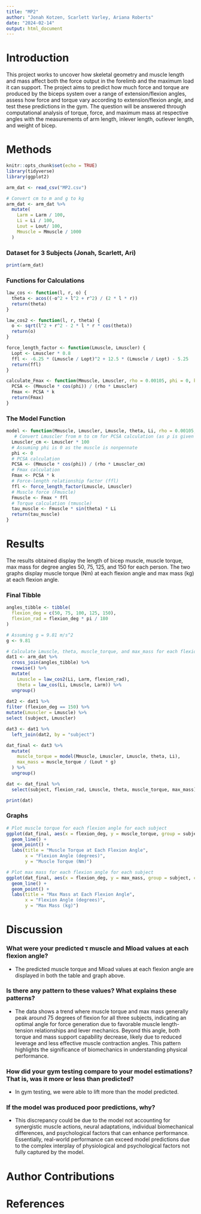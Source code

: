 ```yaml
---
title: "MP2"
author: "Jonah Kotzen, Scarlett Varley, Ariana Roberts"
date: "2024-02-14"
output: html_document
---
```


# Introduction

This project works to uncover how skeletal geometry and muscle length and mass affect both the force output in the forelimb and the maximum load it can support. The project aims to predict how much force and torque are produced by the biceps system over a range of extension/flexion angles, assess how force and torque vary according to extension/flexion angle, and test these predictions in the gym. The question will be answered through computational analysis of torque, force, and maximum mass at respective angles with the measurements of arm length, inlever length, outlever length, and weight of bicep. 

# Methods


```r
knitr::opts_chunk$set(echo = TRUE)
library(tidyverse)
library(ggplot2)
```


```r

arm_dat <- read_csv("MP2.csv")

# Convert cm to m and g to kg
arm_dat <- arm_dat %>%
  mutate(
    Larm = Larm / 100,
    Li = Li / 100,
    Lout = Lout/ 100,
    Mmuscle = Mmuscle / 1000
  )

``` 

### Dataset for 3 Subjects (Jonah, Scarlett, Ari)

```r

print(arm_dat)

```

### Functions for Calculations

```r

law_cos <- function(l, r, o) {
  theta <- acos((-o^2 + l^2 + r^2) / (2 * l * r))
  return(theta)
}

law_cos2 <- function(l, r, theta) {
  o <- sqrt(l^2 + r^2 - 2 * l * r * cos(theta))
  return(o)
}

force_length_factor <- function(Lmuscle, Lmuscler) {
  Lopt <- Lmuscler * 0.8
  ffl <- -6.25 * (Lmuscle / Lopt)^2 + 12.5 * (Lmuscle / Lopt) - 5.25
  return(ffl)
}

calculate_Fmax <- function(Mmuscle, Lmuscler, rho = 0.00105, phi = 0, k = 80) {
  PCSA <- (Mmuscle * cos(phi)) / (rho * Lmuscler)
  Fmax <- PCSA * k
  return(Fmax)
}


```


### The Model Function

```r
model <- function(Mmuscle, Lmuscler, Lmuscle, theta, Li, rho = 0.00105, k = 80) {
   # Convert Lmuscler from m to cm for PCSA calculation (as ρ is given in kg/cm^3)
  Lmuscler_cm <- Lmuscler * 100
  # Assuming phi is 0 as the muscle is nonpennate
  phi <- 0
  # PCSA calculation
  PCSA <- (Mmuscle * cos(phi)) / (rho * Lmuscler_cm)
  # Fmax calculation
  Fmax <- PCSA * k
  # Force-length relationship factor (ffl)
  ffl <- force_length_factor(Lmuscle, Lmuscler)
  # Muscle force (Fmuscle)
  Fmuscle <- Fmax * ffl
  # Torque calculation (τmuscle)
  tau_muscle <- Fmuscle * sin(theta) * Li
  return(tau_muscle)
}
```


# Results

The results obtained display the length of bicep muscle, muscle torque, max mass for degree angles 50, 75, 125, and 150 for each person. The two graphs display muscle torque (Nm) at each flexion angle and max mass (kg) at each flexion angle. 

### Final Tibble

```r
angles_tibble <- tibble(
  flexion_deg = c(50, 75, 100, 125, 150),
  flexion_rad = flexion_deg * pi / 180
)

# Assuming g = 9.81 m/s^2
g <- 9.81

# Calculate Lmuscle, theta, muscle_torque, and max_mass for each flexion angle
dat1 <- arm_dat %>%
  cross_join(angles_tibble) %>%
  rowwise() %>%
  mutate(
    Lmuscle = law_cos2(Li, Larm, flexion_rad), 
    theta = law_cos(Li, Lmuscle, Larm)) %>% 
  ungroup()
  
dat2 <- dat1 %>% 
filter (flexion_deg == 150) %>%
mutate(Lmuscler = Lmuscle) %>%
select (subject, Lmuscler)

dat3 <- dat1 %>%
  left_join(dat2, by = "subject")

dat_final <- dat3 %>%
  mutate(
    muscle_torque = model(Mmuscle, Lmuscler, Lmuscle, theta, Li),
    max_mass = muscle_torque / (Lout * g)
  ) %>%
  ungroup()

dat <- dat_final %>%
  select(subject, flexion_rad, Lmuscle, theta, muscle_torque, max_mass)

```

```r

print(dat)

```

### Graphs

```r

# Plot muscle torque for each flexion angle for each subject
ggplot(dat_final, aes(x = flexion_deg, y = muscle_torque, group = subject, color = subject)) +
  geom_line() +
  geom_point() +
  labs(title = "Muscle Torque at Each Flexion Angle",
       x = "Flexion Angle (degrees)",
       y = "Muscle Torque (Nm)")

# Plot max mass for each flexion angle for each subject
ggplot(dat_final, aes(x = flexion_deg, y = max_mass, group = subject, color = subject)) +
  geom_line() +
  geom_point() +
  labs(title = "Max Mass at Each Flexion Angle",
       x = "Flexion Angle (degrees)",
       y = "Max Mass (kg)")


```

# Discussion 

### What were your predicted τ muscle and Mload values at each flexion angle?
- The predicted muscle torque and Mload values at each flexion angle are displayed in both the table and graph above. 


### Is there any pattern to these values? What explains these patterns?

- The data shows a trend where muscle torque and max mass generally peak around 75 degrees of flexion for all three subjects, indicating an optimal angle for force generation due to favorable muscle length-tension relationships and lever mechanics. Beyond this angle, both torque and mass support capability decrease, likely due to reduced leverage and less effective muscle contraction angles. This pattern highlights the significance of biomechanics in understanding physical performance.


### How did your gym testing compare to your model estimations? That is, was it more or less than predicted?

- In gym testing, we were able to lift more than the model predicted. 


### If the model was produced poor predictions, why?

- This discrepancy could be due to the model not accounting for synergistic muscle actions, neural adaptations, individual biomechanical differences, and psychological factors that can enhance performance. Essentially, real-world performance can exceed model predictions due to the complex interplay of physiological and psychological factors not fully captured by the model.


# Author Contributions


# References


